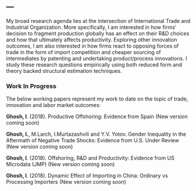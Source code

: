 ---
---

<link rel="stylesheet" href="styles.css" type="text/css">

My broad research agenda lies at the intersection of International Trade and Industrial Organization. More specifically, I am interested in how firms' decision to fragment production globally has an effect on their R&D choices and how that ultimately affects productivity. Exploring other innovation outcomes, I am also interested in how firms react to opposing forces of trade in the form of import competition and cheaper sourcing of intermediates by patenting and undertaking product/process innovations. I study these research questions empirically using both reduced form and theory backed structural estimation techniques. 

### Work In Progress

The below working papers represent my work to date on the topic of trade, innovation and labor market outcomes:

**Ghosh, I**. (2018). Productive Offshoring: Evidence from Spain (New version coming soon)

**Ghosh, I.**, M.Larch, I.Murtazashvili and Y.V. Yotov. Gender Inequality in the Aftermath of Negative Trade Shocks: Evidence from U.S. Under Review (New version coming soon)

**Ghosh, I**. (2018). Offshoring, R&D and Productivity: Evidence from US Microdata (JMP) (New version coming soon)

**Ghosh, I**. (2018). Dynamic Effect of Importing in China: Ordinary vs Processing Importers (New version coming soon)
